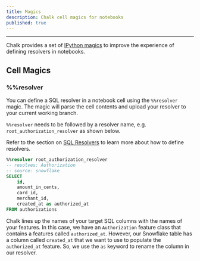 ```yaml
---
title: Magics
description: Chalk cell magics for notebooks
published: true
---
```


---

Chalk provides a set of [IPython magics](https://ipython.readthedocs.io/en/stable/interactive/magics.html) to improve the experience of defining resolvers in notebooks.

## Cell Magics

### %%resolver

You can define a SQL resolver in a notebook cell using the `%%resolver` magic. The magic will parse the cell contents
and upload your resolver to your current working branch.

`%%resolver` needs to be followed by a resolver name, e.g. `root_authorization_resolver` as shown below.

Refer to the section on [SQL Resolvers](/docs/sql#sql-file-resolvers) to learn more about how to define resolvers.

```sql notebook.ipynb
%%resolver root_authorization_resolver
-- resolves: Authorization
-- source: snowflake
SELECT
    id,
    amount_in_cents,
    card_id,
    merchant_id,
    created_at as authorized_at
FROM authorizations
```

Chalk lines up the names of your target SQL columns with the names of your features.
In this case, we have an `Authorization` feature class that contains a features called `authorized_at`.
However, our Snowflake table has a column called `created_at` that we want to use to populate the `authorized_at` feature.
So, we use the `as` keyword to rename the column in our resolver.

